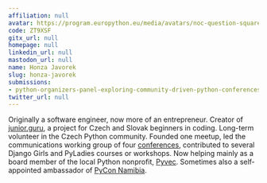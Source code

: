 ```yaml
---
affiliation: null
avatar: https://program.europython.eu/media/avatars/noc-question-square_87miS2B.jpg
code: ZT9XSF
gitx_url: null
homepage: null
linkedin_url: null
mastodon_url: null
name: Honza Javorek
slug: honza-javorek
submissions:
- python-organizers-panel-exploring-community-driven-python-conferences
twitter_url: null
---
```


Originally a software engineer, now more of an entrepreneur. Creator of [junior.guru](https://junior.guru/), a project for Czech and Slovak beginners in coding. Long-term volunteer in the Czech Python community. Founded one meetup, led the communications working group of four [conferences](https://cz.pycon.org/), contributed to several Django Girls and PyLadies courses or workshops. Now helping mainly as a board member of the local Python nonprofit, [Pyvec](https://pyvec.org/). Sometimes also a self-appointed ambassador of [PyCon Namibia](https://na.pycon.org/).
